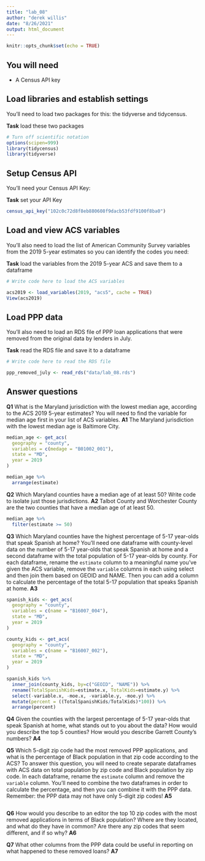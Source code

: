 ```yaml
---
title: "lab_08"
author: "derek willis"
date: "8/26/2021"
output: html_document
---
```


```r
knitr::opts_chunk$set(echo = TRUE)
```

## You will need

* A Census API key

## Load libraries and establish settings

You'll need to load two packages for this: the tidyverse and tidycensus.

**Task** load these two packages

```r

# Turn off scientific notation
options(scipen=999)
library(tidycensus)
library(tidyverse)

```

## Setup Census API

You'll need your Census API Key:

**Task** set your API Key

```r

census_api_key("102c0c72d8f8eb880608f9dacb53fdf9100f8ba0")

```

## Load and view ACS variables

You'll also need to load the list of American Community Survey variables from the 2019 5-year estimates so you can identify the codes you need:

**Task** load the variables from the 2019 5-year ACS and save them to a dataframe

```r
# Write code here to load the ACS variables

acs2019 <- load_variables(2019, "acs5", cache = TRUE)
View(acs2019)

```

## Load PPP data

You'll also need to load an RDS file of PPP loan applications that were removed from the original data by lenders in July.

**Task** read the RDS file and save it to a dataframe

```r
# Write code here to read the RDS file

ppp_removed_july <- read_rds("data/lab_08.rds")

```

## Answer questions

**Q1** What is the Maryland jurisdiction with the lowest median age, according to the ACS 2019 5-year estimates? You will need to find the variable for median age first in your list of ACS variables.
**A1** The Maryland jurisdiction with the lowest median age is Baltimore City. 

```r

median_age <- get_acs(
  geography = "county", 
  variables = c(medage = "B01002_001"),
  state = "MD",
  year = 2019
)

median_age %>%
  arrange(estimate)

```

**Q2** Which Maryland counties have a median age of at least 50? Write code to isolate just those jurisdictions.
**A2** Talbot County and Worchester County are the two counties that have a median age of at least 50. 

```r

median_age %>%
  filter(estimate >= 50)

```

**Q3** Which Maryland counties have the highest percentage of 5-17 year-olds that speak Spanish at home? You'll need one dataframe with county-level data on the number of 5-17 year-olds that speak Spanish at home and a second dataframe with the total population of 5-17 year-olds by county. For each dataframe, rename the `estimate` column to a meaningful name you've given the ACS variable, remove the `variable` columns in each using select and then join them based on GEOID and NAME. Then you can add a column to calculate the percentage of the total 5-17 population that speaks Spanish at home.
**A3**

```r

spanish_kids <- get_acs(
  geography = "county", 
  variables = c(name = "B16007_004"),
  state = "MD",
  year = 2019
)

county_kids <- get_acs(
  geography = "county", 
  variables = c(name = "B16007_002"),
  state = "MD",
  year = 2019
)

spanish_kids %>%
  inner_join(county_kids, by=c("GEOID", "NAME")) %>%
  rename(TotalSpanishKids=estimate.x, TotalKids=estimate.y) %>%
  select(-variable.x, -moe.x, -variable.y, -moe.y) %>%
  mutate(percent = ((TotalSpanishKids/TotalKids)*100)) %>%
  arrange(percent)


```

**Q4** Given the counties with the largest percentage of 5-17 year-olds that speak Spanish at home, what stands out to you about the data? How would you describe the top 5 counties? How would you describe Garrett County's numbers?
**A4**

**Q5** Which 5-digit zip code had the most removed PPP applications, and what is the percentage of Black population in that zip code according to the ACS? To answer this question, you will need to create separate dataframes with ACS data on total population by zip code and Black population by zip code. In each dataframe, rename the `estimate` column and remove the `variable` column. You'll need to combine the two dataframes in order to calculate the percentage, and then you can combine it with the PPP data. Remember: the PPP data may not have only 5-digit zip codes!
**A5**

```r
```

**Q6** How would you describe to an editor the top 10 zip codes with the most removed applications in terms of Black population? Where are they located, and what do they have in common? Are there any zip codes that seem different, and if so why?
**A6**

**Q7** What other columns from the PPP data could be useful in reporting on what happened to these removed loans?
**A7**
